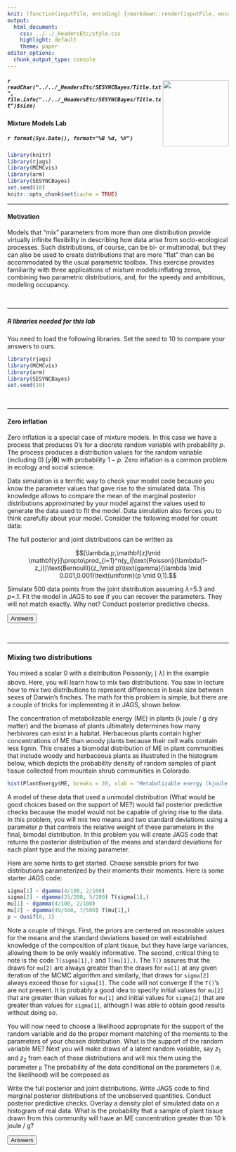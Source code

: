 ```yaml
---
knit: (function(inputFile, encoding) {rmarkdown::render(inputFile, encoding = encoding, output_dir = "../../content/labs")})
output:
  html_document:
    css: ../../_HeadersEtc/style.css
    highlight: default
    theme: paper
editor_options: 
  chunk_output_type: console
---
```


<script src="../../_HeadersEtc/hideOutput.js"></script>

<img src="../../_HeadersEtc/SESYNCBayes/logo_plus_grants.png" style="position:relative;float:right;padding-top:10px;width:150px;height=150px" />

##### `r readChar("../../_HeadersEtc/SESYNCBayes/Title.txt", file.info("../../_HeadersEtc/SESYNCBayes/Title.txt")$size)`

#### Mixture Models Lab 

##### `r format(Sys.Date(), format="%B %d, %Y")`

```r
library(knitr)
library(rjags)
library(MCMCvis)
library(arm)
library(SESYNCBayes)
set.seed(10)
knitr::opts_chunk$set(cache = TRUE)
```

---

#### **Motivation**

Models that "mix" parameters from more than one distribution provide virtually infinite flexibility in describing how data arise from socio-ecological processes.  Such distributions, of course, can be bi- or multimodal, but they can also be used to create distributions that are more "flat" than can be accommodated by the usual parametric toolbox. This exercise provides familiarity with three applications of mixture models:inflating zeros, combining two parametric distributions,  and, for the speedy and ambitious, modeling occupancy.

<br>

---

##### **R libraries needed for this lab**

You need to load the following libraries. Set the seed to 10 to compare your answers to ours. 

```r
library(rjags)
library(MCMCvis)
library(arm)
library(SESYNCBayes)
set.seed(10)
```

<br>

---

#### **Zero inflation**

Zero inflation is a special case of mixture models.  In this case we have a process that produces 0's for a discrete random variable with probability $p$. The process  produces a distribution values for the random variable (including 0) $[y|\mathbf\theta]$ with probability $1-p$.  Zero inflation is a common problem in ecology and social science.  

Data simulation is a terrific way to check your model code because you *know* the parameter values that gave rise to the simulated data. This knowledge allows to compare the mean of the marginal posterior distributions approximated by your model against the values used to generate the data used to fit the model.  Data simulation also forces you to think carefully about your model. Consider the following model for count data:

\begin{align*}
y_{i}\sim\begin{cases} \text{Poisson}(\lambda)\, & \mbox{if }z_{i}=0\\ 0 & \mbox{if }z_{i}=1 \end{cases}\\
z_{i}\sim\text{Bernoulli}(p), \\p\,\text{is the probability of a zero}
\end{align*}

The full posterior and joint distributions can be written as

$$[\lambda,p,\mathbf{z}\mid \mathbf{y}]\propto\prod_{i=1}^n(y_i|\text{Poisson}(\lambda(1-z_i))\text{Bernoulli}(z_i\mid p)\text{gamma}(\lambda \mid 0.001,0.001)\text{uniform}(p \mid 0,1).$$

Simulate 500 data points from the joint distribution assuming $\lambda$=5.3 and $p$=.1.  Fit the model in JAGS to see if you can recover the parameters. They will not match exactly.  Why not? Conduct posterior predictive checks. 

<button class="button" onclick="toggle_visibility('myDIV1');">Answers</button>

<div id="myDIV1", style="display:none">

<br>

The fit parameters and the generating parameters will be close but not identical.  This is because the data are a single realization of a stochastic process.  The means of replicated data simulations and associated model fits will be identical given sufficient replications.

```r
p = .1
lambda = 5.3
n = 500

z = rbinom(500, prob = p, size = 1)
y = (1 - z) * rpois(n, lambda)
discrete.histogram(y, xlab = "y", main = "Simulated data")
```

```r
{ # Extra bracket needed only for R markdown files
sink("ZIP.R")
cat("
model {

  # priors
  lambda ~ dgamma(.001,.001)
  p ~ dunif (0,1)

  # likelihood
  for (i in 1:length(y)){
    z[i] ~ dbern(p)
    y[i] ~ dpois(lambda * (1 - z[i]))
    y.sim[i] ~ dpois(lambda * (1 - z[i]))
  } #end of i

  mean.y = mean(y)
  mean.y.sim = mean(y.sim)
  sd.y = sd(y)
  sd.y.sim = sd(y.sim)
  p.mean = step(mean.y.sim-mean.y)
  p.sd = step(sd.y.sim-sd.y)

} #end of model
",fill=TRUE)
sink()
 }
```

```r
data = list(y = y)
jm = jags.model("ZIP.R", data = data, n.chains = 3)
update(jm, n.iter = 1000)
zc = coda.samples(jm, variable.names = c("p","lambda", "p.mean", "p.sd"), n.iter = 1000)
MCMCsummary(zc)
```

</div>

<br>

---

### **Mixing two distributions**

You mixed a scalar 0 with a distribution $\text{Poisson}(y_i\mid \lambda)$ in the example above. Here, you will learn how to mix two distributions.  You saw in lecture how to mix two distributions to represent differences in beak size between sexes of Darwin's finches. The math for this problem is simple, but there are a couple of tricks for implementing it in JAGS, shown below.

The concentration of metabolizable energy (ME) in plants  (k joule / g dry matter) and the biomass of plants ultimately determines how many herbivores can exist in a habitat.  Herbaceous plants contain higher concentrations of ME than woody plants because their cell walls contain less lignin. This creates a biomodal distribution of ME in plant communities that include woody and herbaceous plants as illustrated in the histogram below, which depicts the probability density of random samples of plant tissue collected from mountain shrub communities in Colorado.

```r
hist(PlantEnergy$ME, breaks = 20, xlab = "Metabolizable energy (kjoule / g)", main = "", freq = FALSE)
```

A model of these data that used a unimodal distribution (What would be good choices based on the support of ME?) would fail posterior predictive checks because the model would not be capable of giving rise to the data. In this problem, you will mix two means and two standard deviations using a parameter $p$ that controls the relative weight of these parameters in the final, bimodal distribution.  In this problem you will create JAGS code that returns the posterior distribution of the means and standard deviations for each plant type and the mixing parameter.  

Here are some hints to get started. Choose sensible priors for two distributions parameterized by their moments their moments.  Here is some starter JAGS code:

```r
sigma[1] ~ dgamma(4/100, 2/100) 
sigma[2] ~ dgamma(25/200, 5/200) T(sigma[1],)
mu[1] ~ dgamma(4/100, 2/100) 
mu[2] ~ dgamma(49/500, 7/500) T(mu[1],)
p ~ dunif(0, 1) 
```

Note a couple of things. First, the priors are centered on reasonable values for the means and the standard deviations based on well established knowledge of the composition of plant tissue, but they have large variances, allowing them to be only weakly informative.  The second, critical thing to note is the code `T(sigma[1],)` and `T(mu[1],)`. The `T()` assures that the draws for `mu[2]` are always greater than the draws for `mu[1]` at any given iteration of the MCMC algorithm and similarly, that draws for `sigma[2]` always exceed those for `sigma[1]`.  The code will not converge if the `T()`'s are not present. It is probably a good idea to specify initial values for `mu[2]` that are greater than values for `mu[1]` and initial values for `sigma[2]` that are greater than values for `sigma[1]`, although I was able to obtain good results without doing so. 

You will now need to choose a likelihood appropriate for the support of the random variable and do the proper moment matching of the moments to the parameters of your chosen distribution. What is the support of the random variable ME?  Next you will make draws of a latent random variable, say $z_1$ and $z_2$ from each of those distributions and will mix them using the parameter `p`  The probability of the data conditional on the parameters (i.e, the likelihood) will be composed as

\begin{align*} 
z_i &\sim \text{Bernoulli}(p)\\
\alpha_{\text{mix},i} &= z_i\alpha_{1} + (1 - z_i)\alpha_{2}\\
\beta_{\text{mix},i} &= z_i\beta_{1} + (1 - z_i)\beta_{2}\\
\end{align*} 

Write the full posterior and joint distributions.  Write JAGS code to find marginal posterior distributions of the unobserved quantities. Conduct posterior predictive checks.  Overlay a density plot of simulated data on a histogram of real data. What is the probability that a sample of plant tissue drawn from this community will have an ME concentration greater than 10 k joule / g? 

<button class="button" onclick="toggle_visibility('myDIV2');">Answers</button>

<div id="myDIV2", style="display:none">

<br>

The full posterior and joint distribution can be written as:

$$\begin{align*}
[\boldsymbol{\alpha},\boldsymbol\beta, \mathbf{z}\mid \mathbf{y}]&\propto\prod_{i=1}^n\text{gamma}(y_i\mid \alpha_{\text{mix},i},\beta_{\text{mix},i})\text{Bernoulli}(z_i\mid p)[\mu_1][\mu_2][\sigma_1][\sigma_2][p]\\
\alpha_{\text{mix},i}&=z_i\frac{\mu_1^2}{\sigma_1^2} + (1 - z_i)\frac{\mu_2^2}{\sigma_1^2}\\
\beta_{\text{mix},i} &= z_i\frac{\mu_1}{\sigma_1^2} + (1 - z_i)\frac{\mu_2}{\sigma_2^2}\\
\end{align*}$$

Here is the JAGS code:

```r
{ # Extra bracket needed only for R markdown files
sink("fit_distJAGS.R")
cat("
model{

  # priors
  sigma[1] ~ dgamma(4/100, 2/100) 
  sigma[2] ~ dgamma(25/200, 5/200) T(sigma[1],)
  mu[1] ~ dgamma(4/100, 2/100) 
  mu[2] ~ dgamma(49/500, 7/500) T(mu[1],)
  p ~ dunif(0, 1)

  # likelihood
  for(i in 1:length(y)){
    z[i] ~ dbern(p)
    alpha.mix[i] <- z[i] * alpha[1] + (1 - z[i]) * alpha[2]
    beta.mix[i] <- z[i] * beta[1] + (1 - z[i]) * beta[2]
    y[i] ~ dgamma(alpha.mix[i], beta.mix[i])
    y.new[i] ~ dgamma(alpha.mix[i], beta.mix[i])
  } # end of i 

  # derived quantities
  alpha[1] <- mu[1]^2 / sigma[1]^2
  beta[1] <- mu[1] / sigma[1]^2
  alpha[2] <- mu[2]^2 / sigma[2]^2
  beta[2] <- mu[2] / sigma[2]^2

  sd.y = sd(y[])
  sd.new = sd(y.new[])
  p.sd = step(sd.new - sd.y)
  mean.y = mean(y[])
  mean.new = mean(y.new[])
  p.mean = step(mean.new - mean.y)

} #end of model
",fill=TRUE)
sink()
} # Extra bracket needed only for R markdown files
```

```r
data = list(y = PlantEnergy$ME)
inits = list(
  list(mu=c(2, 5), sigma = c(1, 3)),
  list(mu=c(1, 3), sigma = c(2, 6)))
```

```r
jm = jags.model("fit_distJAGS.R", data = data, inits = inits,  n.chains = length(inits), n.adapt = 3000)
update(jm, n.iter = 5000)
zc = coda.samples(jm, variable.names=c("mu", "sigma", "p", "y.new", "p.sd", "p.mean"), n.iter = 5000)
```

```r
MCMCsummary(zc, params = c("mu", "sigma", "p", "p.sd", "p.mean"))
y.new <- MCMCchains(zc, params = "y.new")
hist(PlantEnergy$ME, freq=FALSE, main = "", xlab = "Metabolizable energy (kjoule / g)", ylab = "Probability density", 
  ylim = c(0, .2), breaks = 20)
lines(density(y.new), lwd = 2)
1 - ecdf(y.new)(10)
```

</div>

<br>

